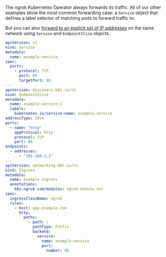 The ngrok Kubernetes Operator always forwards its traffic. All of our other
examples show the most common forwarding case: a `Service` object that defines
a label selector of matching pods to forward traffic to.

But you can also [forward to an explicit set of IP
addresses](https://kubernetes.io/docs/concepts/services-networking/service/#services-without-selectors)
on the same network using `Service` and `EndpointSlice` objects.

```yaml
apiVersion: v1
kind: Service
metadata:
  name: example-service
spec:
  ports:
    - protocol: TCP
      port: 80
      targetPort: 80
---
apiVersion: discovery.k8s.io/v1
kind: EndpointSlice
metadata:
  name: example-service-1
  labels:
    kubernetes.io/service-name: example-service
addressType: IPv4
ports:
  - name: "http"
    appProtocol: http
    protocol: TCP
    port: 80
endpoints:
  - addresses:
      - "192.168.1.2"
---
apiVersion: networking.k8s.io/v1
kind: Ingress
metadata:
  name: example-ingress
  annotations:
    k8s.ngrok.com/modules: ngrok-module-set
spec:
  ingressClassName: ngrok
  rules:
    - host: app.example.com
      http:
        paths:
          - path: /
            pathType: Prefix
            backend:
              service:
                name: example-service
                port:
                  number: 80
```

